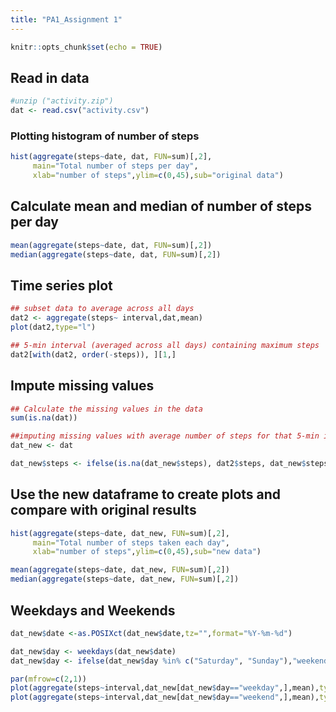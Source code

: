 ```yaml
---
title: "PA1_Assignment 1"
---
```


```r
knitr::opts_chunk$set(echo = TRUE)
```

## Read in data
```r
#unzip ("activity.zip")
dat <- read.csv("activity.csv")
```

### Plotting histogram of number of steps
```r
hist(aggregate(steps~date, dat, FUN=sum)[,2],
     main="Total number of steps per day",
     xlab="number of steps",ylim=c(0,45),sub="original data")
```

## Calculate mean and median of number of steps per day
```r
mean(aggregate(steps~date, dat, FUN=sum)[,2])
median(aggregate(steps~date, dat, FUN=sum)[,2])
```

## Time series plot
```r
## subset data to average across all days
dat2 <- aggregate(steps~ interval,dat,mean)
plot(dat2,type="l")

## 5-min interval (averaged across all days) containing maximum steps
dat2[with(dat2, order(-steps)), ][1,]
```

## Impute missing values
```r
## Calculate the missing values in the data
sum(is.na(dat))

##imputing missing values with average number of steps for that 5-min interval across all days
dat_new <- dat

dat_new$steps <- ifelse(is.na(dat_new$steps), dat2$steps, dat_new$steps)

```

## Use the new dataframe to create plots and compare with original results

```r
hist(aggregate(steps~date, dat_new, FUN=sum)[,2],
     main="Total number of steps taken each day",
     xlab="number of steps",ylim=c(0,45),sub="new data")

mean(aggregate(steps~date, dat_new, FUN=sum)[,2])
median(aggregate(steps~date, dat_new, FUN=sum)[,2])
```


## Weekdays and Weekends
```r
dat_new$date <-as.POSIXct(dat_new$date,tz="",format="%Y-%m-%d")

dat_new$day <- weekdays(dat_new$date)
dat_new$day <- ifelse(dat_new$day %in% c("Saturday", "Sunday"),"weekend","weekday")

par(mfrow=c(2,1))
plot(aggregate(steps~interval,dat_new[dat_new$day=="weekday",],mean),type="l",main="Weekdays")
plot(aggregate(steps~interval,dat_new[dat_new$day=="weekend",],mean),type="l",main="Weekends")
```